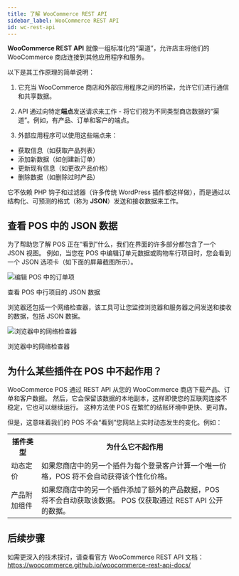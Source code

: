 ```yaml
---
title: 了解 WooCommerce REST API
sidebar_label: WooCommerce REST API
id: wc-rest-api
---
```



**WooCommerce REST API** 就像一组标准化的“渠道”，允许店主将他们的 WooCommerce 商店连接到其他应用程序和服务。

以下是其工作原理的简单说明：

1. 它充当 WooCommerce 商店和外部应用程序之间的桥梁，允许它们进行通信和共享数据。

2. API 通过向特定**端点**发送请求来工作 - 将它们视为不同类型商店数据的“渠道”。例如，有产品、订单和客户的端点。

3. 外部应用程序可以使用这些端点来：
- 获取信息（如获取产品列表）
- 添加新数据（如创建新订单）
- 更新现有信息（如更改产品价格）
- 删除数据（如删除过时产品）

它不依赖 PHP 钩子和过滤器（许多传统 WordPress 插件都这样做），而是通过以结构化、可预测的格式（称为 **JSON**）发送和接收数据来工作。

<LocalizedSVG svgName="wc-rest-api" />

## 查看 POS 中的 JSON 数据

为了帮助您了解 POS 正在“看到”什么，我们在界面的许多部分都包含了一个 JSON 视图。
例如，当您在 POS 中编辑订单元数据或购物车行项目时，您会看到一个 JSON 选项卡（如下面的屏幕截图所示）。

<div class="image-container">
<Image
alt="编辑 POS 中的订单项"
img="/img/edit-line-item.png"
style={{maxHeight: 400}}
/>
<p class="image-caption">查看 POS 中行项目的 JSON 数据</p>
</div>

浏览器还包括一个网络检查器，该工具可让您监控浏览器和服务器之间发送和接收的数据，包括 JSON 数据。

<div class="image-container">
<Image
alt="浏览器中的网络检查器"
img="/img/network-inspector.png"
/>
<p class="image-caption">浏览器中的网络检查器</p>
</div>

## 为什么某些插件在 POS 中不起作用？

WooCommerce POS 通过 REST API 从您的 WooCommerce 商店下载产品、订单和客户数据。
然后，它会保留该数据的本地副本，这样即使您的互联网连接不稳定，它也可以继续运行。
这种方法使 POS 在繁忙的结账环境中更快、更可靠。

但是，这意味着我们的 POS 不会“看到”您网站上实时动态发生的变化。例如：

<table>
<tr>
<th style={{width: "200px"}}>插件类型</th>
<th>为什么它不起作用</th>
</tr>
<tr>
<td>动态定价</td>
<td>如果您商店中的另一个插件为每个登录客户计算一个唯一价格，POS 将不会自动获得该个性化价格。</td>
</tr>
<tr>
<td>产​​品附加组件</td>
<td>如果您商店中的另一个插件添加了额外的产品数据，POS 将不会自动获取该数据。 POS 仅获取通过 REST API 公开的数据。</td>
</tr>
</table>

## 后续步骤

如需更深入的技术探讨，请查看官方 WooCommerce REST API 文档：
https://woocommerce.github.io/woocommerce-rest-api-docs/
